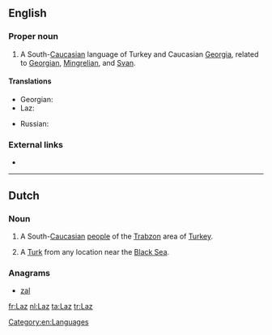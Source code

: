==English==
{{wikipedia|Laz language}}

===Proper noun===
{{en-proper noun}}

# A South-[[Caucasian]] language of Turkey and Caucasian [[Georgia]], related to [[Georgian]], [[Mingrelian]], and [[Svan]].

====Translations====
{{trans-top|language}}
* Georgian: {{t-|ka|ლაზური|tr=lazuri|sc=Geor}}
* Laz: {{tø|lzz|ლაზური ნენა|tr=lazuri nena}}
{{trans-mid}}
* Russian: {{t+|ru|лазский|m|tr=lázskij|sc=Cyrl}}
{{trans-bottom}}

===External links===
* {{ethnologue|code=lzz}}

[[Category:en:Languages]]

----

==Dutch==

===Noun===
{{nl-noun}}

# A South-[[Caucasian]] [[w:Laz people|people]] of the [[w:Trabzon|Trabzon]] area of [[Turkey]].
# {{slang}} A [[Turk]] from any location near the [[Black Sea]].

===Anagrams===
* [[zal#Dutch|zal]]

[[fr:Laz]]
[[nl:Laz]]
[[ta:Laz]]
[[tr:Laz]]